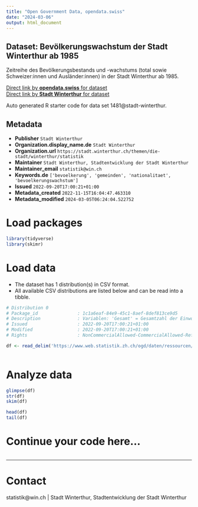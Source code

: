 ```yaml
---
title: "Open Government Data, opendata.swiss"
date: "2024-03-06"
output: html_document
---
```


## Dataset: Bevölkerungswachstum der Stadt Winterthur ab 1985

Zeitreihe des Bevölkerungsbestands und -wachstums (total sowie Schweizer:innen und Ausländer:innen) in der Stadt Winterthur ab 1985.

[Direct link by **opendata.swiss** for dataset](https://opendata.swiss/de/dataset/bevolkerungswachstum-der-stadt-winterthur-ab-1985)<br>
[Direct link by **Stadt Winterthur** for dataset](https://stadt.winterthur.ch/themen/die-stadt/winterthur/statistik/bevoelkerung)

Auto generated R starter code for data set 1481@stadt-winterthur.

## Metadata

- **Publisher** `Stadt Winterthur`
- **Organization.display_name.de** `Stadt Winterthur`
- **Organization.url** `https://stadt.winterthur.ch/themen/die-stadt/winterthur/statistik`
- **Maintainer** `Stadt Winterthur, Stadtentwicklung der Stadt Winterthur`
- **Maintainer_email** `statistik@win.ch`
- **Keywords.de** `['bevoelkerung', 'gemeinden', 'nationalitaet', 'bevoelkerungswachstum']`
- **Issued** `2022-09-20T17:00:21+01:00`
- **Metadata_created** `2022-11-15T16:04:47.463310`
- **Metadata_modified** `2024-03-05T06:24:04.522752`


# Load packages

```r

library(tidyverse)
library(skimr)

```

# Load data

-   The dataset has 1 distribution(s) in CSV format.
-   All available CSV distributions are listed below and can be read into a tibble.

```r

# Distribution 0
# Package_id               : 1c1a6eaf-84e9-45c1-8aef-8def813ce9d5
# Description              : Variablen: 'Gesamt' = Gesamtzahl der Einwohner:innen; 'Wachstum' = Bevölkerungswachstum zum Vorjahr absolut; 'Schweiz' = Anzahl Schweizer:innen; 'Ausland' = Anzahl Ausländer:innen.
# Issued                   : 2022-09-20T17:00:21+01:00
# Modified                 : 2022-09-20T17:00:21+01:00
# Rights                   : NonCommercialAllowed-CommercialAllowed-ReferenceRequired

df <- read_delim('https://www.web.statistik.zh.ch/ogd/daten/ressourcen/KTZH_00001481_00002898.csv')



```

# Analyze data

```r

glimpse(df)
str(df)
skim(df)

head(df)
tail(df)

```

# Continue your code here...

```r

```

------------------------------------------------------------------------

# Contact

statistik@win.ch | Stadt Winterthur, Stadtentwicklung der Stadt Winterthur
